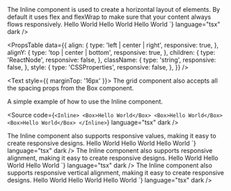 
<Meta of={InlineStories} />

<Unstyled>

<Title type="h1">Inline</Title>

<Text>
  The Inline component is used to create a horizontal layout of elements. By
  default it uses flex and flexWrap to make sure that your content always flows
  responsively.
</Text>

<Title type="h2">Usage</Title>
<Source
  code={`import { Inline } from "@backstage/canon";

<Inline>
  <Box>Hello World</Box>
  <Box>Hello World</Box>
  <Box>Hello World</Box>
</Inline>
`} language="tsx" dark />

<Title type="h2" style={{ marginBottom: '16px' }}>
  API reference
</Title>

<PropsTable
  data={{
    align: {
      type: 'left | center | right',
      responsive: true,
    },
    alignY: {
      type: 'top | center | bottom',
      responsive: true,
    },
    children: {
      type: 'ReactNode',
      responsive: false,
    },
    className: {
      type: 'string',
      responsive: false,
    },
    style: {
      type: 'CSSProperties',
      responsive: false,
    },
  }}
/>

<Text style={{ marginTop: '16px' }}>
  The grid component also accepts all the spacing props from the Box component.
</Text>

<PropsTable data={getProps(spacingProperties.styles)} />

<Title type="h2">Examples</Title>

<Title type="h3">Simple</Title>
<Text>A simple example of how to use the Inline component.</Text>

<Source
  code={`<Inline>
  <Box>Hello World</Box>
  <Box>Hello World</Box>
  <Box>Hello World</Box>
</Inline>`}
  language="tsx"
  dark
/>

<Title type="h3">Responsive</Title>
<Text>
  The Inline component also supports responsive values, making it easy to create
  responsive designs.
</Text>
<Source
  code={`<Inline gap={{ xs: 'sm', md: 'md' }}>
  <Box>Hello World</Box>
  <Box>Hello World</Box>
  <Box>Hello World</Box>
</Inline>`}
  language="tsx"
  dark
/>

<Title type="h3">Align</Title>
<Text>
  The Inline component also supports responsive alignment, making it easy to
  create responsive designs.
</Text>
<Source
  code={`<Inline align={{ xs: 'left', md: 'center' }}>
  <Box>Hello World</Box>
  <Box>Hello World</Box>
  <Box>Hello World</Box>
</Inline>`}
  language="tsx"
  dark
/>

<Title type="h3">Align vertically</Title>
<Text>
  The Inline component also supports responsive vertical alignment, making it
  easy to create responsive designs.
</Text>
<Source
  code={`<Inline alignY={{ xs: 'top', md: 'center' }}>
  <Box>Hello World</Box>
  <Box>Hello World</Box>
  <Box>Hello World</Box>
</Inline>`}
  language="tsx"
  dark
/>

</Unstyled>
